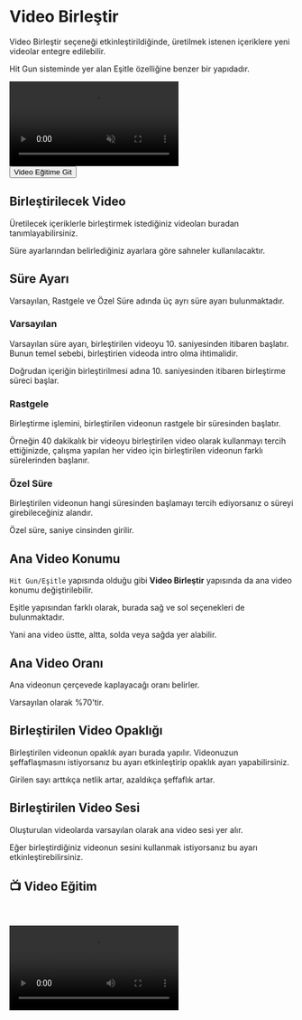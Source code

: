 # Video Birleştir

Video Birleştir seçeneği etkinleştirildiğinde, üretilmek istenen içeriklere yeni videolar entegre edilebilir.

Hit Gun sisteminde yer alan Eşitle özelliğine benzer bir yapıdadır.


<video autoPlay muted loop controls>
  <source src="https://forum.ve3.plus/assets/files/2024-04-28/docs-turkce/video-birlestir.mp4" type="video/mp4" />
  Your browser does not support the video tag.
</video>


<Link href={`/ortak/secenekler/video-birlestir#-video-e%C4%9Fitim`}>
  <div className="responsive-table__row" style={{ textAlign: 'center' }}>
    <div className="responsive-table__item">
      <button
        className="responsive-table__button button button--secondary"
        style={{
          width: '100%',  // Genişliği %100 olarak ayarlandı
          marginTop: 14,
          padding: 12,
          backgroundColor: '#00AAFF',
          borderRadius: 8,
          color: '#fff',
          fontSize: '1.1rem',
          textDecoration: 'none',
          cursor: 'pointer',
          userSelect: 'none'
        }}
      >
        Video Eğitime Git  
      </button>
    </div>
  </div>
</Link>

## Birleştirilecek Video

Üretilecek içeriklerle birleştirmek istediğiniz videoları buradan tanımlayabilirsiniz.

Süre ayarlarından belirlediğiniz ayarlara göre sahneler kullanılacaktır.

## Süre Ayarı

Varsayılan, Rastgele ve Özel Süre adında üç ayrı süre ayarı bulunmaktadır.

### Varsayılan

Varsayılan süre ayarı, birleştirilen videoyu 10. saniyesinden itibaren başlatır. Bunun temel sebebi, birleştirien videoda intro olma ihtimalidir.

Doğrudan içeriğin birleştirilmesi adına 10. saniyesinden itibaren birleştirme süreci başlar.

### Rastgele

Birleştirme işlemini, birleştirilen videonun rastgele bir süresinden başlatır.

Örneğin 40 dakikalık bir videoyu birleştirilen video olarak kullanmayı tercih ettiğinizde, çalışma yapılan her video için birleştirilen videonun farklı sürelerinden başlanır.

### Özel Süre

Birleştirilen videonun hangi süresinden başlamayı tercih ediyorsanız o süreyi girebileceğiniz alandır. 

 
<Callout type="warning" emoji="⚠️">
  Özel süre, saniye cinsinden girilir.
</Callout>


## Ana Video Konumu

`Hit Gun/Eşitle` yapısında olduğu gibi **Video Birleştir** yapısında da ana video konumu değiştirilebilir.

Eşitle yapısından farklı olarak, burada sağ ve sol seçenekleri de bulunmaktadır.

Yani ana video üstte, altta, solda veya sağda yer alabilir.


## Ana Video Oranı

Ana videonun çerçevede kaplayacağı oranı belirler.

Varsayılan olarak %70'tir.

## Birleştirilen Video Opaklığı

Birleştirilen videonun opaklık ayarı burada yapılır. Videonuzun şeffaflaşmasını istiyorsanız bu ayarı etkinleştirip opaklık ayarı yapabilirsiniz.

Girilen sayı arttıkça netlik artar, azaldıkça şeffaflık artar.

## Birleştirilen Video Sesi

Oluşturulan videolarda varsayılan olarak ana video sesi yer alır.

Eğer birleştirdiğiniz videonun sesini kullanmak istiyorsanız bu ayarı etkinleştirebilirsiniz.


## 📺 Video Eğitim
    

<video controls>
  <source src="https://forum.ve3.plus/assets/files/2024-04-28/docs-turkce-egitimler/secenekler-video-birlestir.mp4" type="video/mp4" />
  Your browser does not support the video tag.
</video>